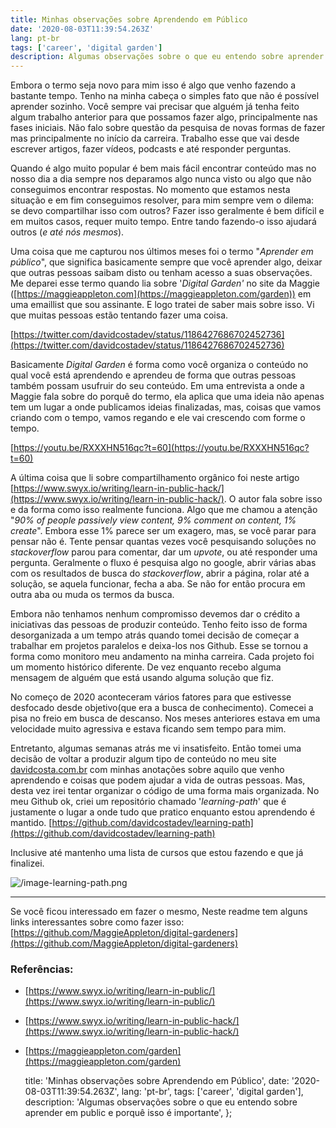 ```yaml
---
title: Minhas observações sobre Aprendendo em Público
date: '2020-08-03T11:39:54.263Z'
lang: pt-br
tags: ['career', 'digital garden']
description: Algumas observações sobre o que eu entendo sobre aprender em public e porquê isso é importante
---
```


Embora o termo seja novo para mim isso é algo que venho fazendo a bastante tempo. Tenho na minha cabeça o simples fato que não é possível aprender sozinho. Você sempre vai precisar que alguém já tenha feito algum trabalho anterior para que possamos fazer algo, principalmente nas fases iniciais. Não falo sobre questão da pesquisa de novas formas de fazer mas principalmente no início da carreira. Trabalho esse que vai desde escrever artigos, fazer vídeos, podcasts e até responder perguntas.

Quando é algo muito popular é bem mais fácil encontrar conteúdo mas no nosso dia a dia sempre nos deparamos algo nunca visto ou algo que não conseguimos encontrar respostas. No momento que estamos nesta situação e em fim conseguimos resolver, para mim sempre vem o dilema: se devo compartilhar isso com outros? Fazer isso geralmente é bem difícil e em muitos casos, requer muito tempo. Entre tando fazendo-o isso ajudará outros (_e até nós mesmos_).

Uma coisa que me capturou nos últimos meses foi o termo "_Aprender em público_", que significa basicamente sempre que você aprender algo, deixar que outras pessoas saibam disto ou tenham acesso a suas observações. Me deparei esse termo quando lia sobre '_Digital Garden'_ no site da Maggie ([https://maggieappleton.com](https://maggieappleton.com/garden)) em uma emaillist que sou assinante. E logo tratei de saber mais sobre isso. Vi que muitas pessoas estão tentando fazer uma coisa.

[https://twitter.com/davidcostadev/status/1186427686702452736](https://twitter.com/davidcostadev/status/1186427686702452736)

Basicamente _Digital Garden_ é forma como você organiza o conteúdo no qual você está aprendendo e aprendeu de forma que outras pessoas também possam usufruir do seu conteúdo. Em uma entrevista a onde a Maggie fala sobre do porquê do termo, ela aplica que uma ideia não apenas tem um lugar a onde publicamos ideias finalizadas, mas, coisas que vamos criando com o tempo, vamos regando e ele vai crescendo com forme o tempo.

[https://youtu.be/RXXXHN516qc?t=60](https://youtu.be/RXXXHN516qc?t=60)

A última coisa que li sobre compartilhamento orgânico foi neste artigo [https://www.swyx.io/writing/learn-in-public-hack/](https://www.swyx.io/writing/learn-in-public-hack/). O autor fala sobre isso e da forma como isso realmente funciona. Algo que me chamou a atenção "_90% of people passively view content, 9% comment on content, 1% create_". Embora esse 1% parece ser um exagero, mas, se você parar para pensar não é. Tente pensar quantas vezes você pesquisando soluções no _stackoverflow_ parou para comentar, dar um _upvote_, ou até responder uma pergunta. Geralmente o fluxo é pesquisa algo no google, abrir várias abas com os resultados de busca do _stackoverflow_, abrir a página, rolar até a solução, se aquela funcionar, fecha a aba. Se não for então procura em outra aba ou muda os termos da busca.

Embora não tenhamos nenhum compromisso devemos dar o crédito a iniciativas das pessoas de produzir conteúdo. Tenho feito isso de forma desorganizada a um tempo atrás quando tomei decisão de começar a trabalhar em projetos paralelos e deixa-los nos Github. Esse se tornou a forma como monitoro meu andamento na minha carreira. Cada projeto foi um momento histórico diferente. De vez enquanto recebo alguma mensagem de alguém que está usando alguma solução que fiz.

No começo de 2020 aconteceram vários fatores para que estivesse desfocado desde objetivo(que era a busca de conhecimento). Comecei a pisa no freio em busca de descanso. Nos meses anteriores estava em uma velocidade muito agressiva e estava ficando sem tempo para mim.

Entretanto, algumas semanas atrás me vi insatisfeito. Então tomei uma decisão de voltar a produzir algum tipo de conteúdo no meu site [davidcosta.com.br](http://davidcosta.com.br) com minhas anotações sobre aquilo que venho aprendendo e coisas que podem ajudar a vida de outras pessoas. Mas, desta vez irei tentar organizar o código de uma forma mais organizada. No meu Github ok, criei um repositório chamado '_learning-path_' que é justamente o lugar a onde tudo que pratico enquanto estou aprendendo é mantido. [https://github.com/davidcostadev/learning-path](https://github.com/davidcostadev/learning-path)

Inclusive até mantenho uma lista de cursos que estou fazendo e que já finalizei.

![/image-learning-path.png](/image-learning-path.png)

---

Se você ficou interessado em fazer o mesmo, Neste readme tem alguns links interessantes sobre como fazer isso: [https://github.com/MaggieAppleton/digital-gardeners](https://github.com/MaggieAppleton/digital-gardeners)

### Referências:

- [https://www.swyx.io/writing/learn-in-public/](https://www.swyx.io/writing/learn-in-public/)
- [https://www.swyx.io/writing/learn-in-public-hack/](https://www.swyx.io/writing/learn-in-public-hack/)
- [https://maggieappleton.com/garden](https://maggieappleton.com/garden)

  title: 'Minhas observações sobre Aprendendo em Público',
  date: '2020-08-03T11:39:54.263Z',
  lang: 'pt-br',
  tags: ['career', 'digital garden'],
  description:
    'Algumas observações sobre o que eu entendo sobre aprender em public e porquê isso é importante',
};


